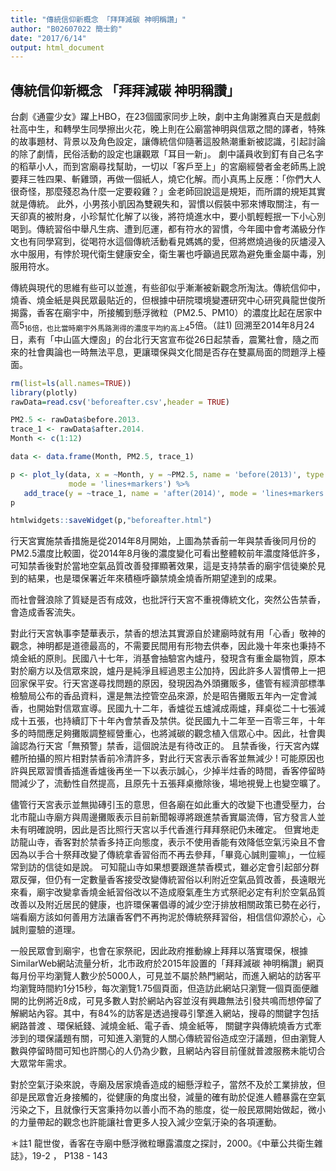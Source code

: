 ```yaml
---
title: "傳統信仰新概念 「拜拜減碳 神明稱讚」"
author: "B02607022 簡士鈞"
date: "2017/6/14"
output: html_document
---
```


## 傳統信仰新概念 「拜拜減碳 神明稱讚」
 
台劇《通靈少女》躍上HBO，在23個國家同步上映，劇中主角謝雅真白天是戲劇社高中生，和轉學生同學擦出火花，晚上則在公廟當神明與信眾之間的譯者，特殊的故事題材、背景以及角色設定，讓傳統信仰隨著這股熱潮重新被認識，引起討論的除了劇情，民俗活動的設定也讓觀眾「耳目一新」。
劇中議員收到釘有自己名字的稻草小人，而到宮廟尋找幫助，一切以「客戶至上」的宮廟經營者金老師馬上說要拜三牲四果、斬雞頭，再做一個紙人，燒它化解。而小真馬上反應：「你們大人很奇怪，那麼殘忍為什麼一定要殺雞？」金老師回說這是規矩，而所謂的規矩其實就是傳統。
此外，小男孩小凱因為雙親失和，習慣以假裝中邪來博取關注，有一天卻真的被附身，小珍幫忙化解了以後，將符燒進水中，要小凱輕輕抿一下小心別喝到。傳統習俗中舉凡生病、遭到厄運，都有符水的習慣，今年國中會考滿級分作文也有同學寫到，從喝符水這個傳統活動看見媽媽的愛，但將燃燒過後的灰燼浸入水中服用，有悖於現代衛生健康安全，衛生署也呼籲過民眾為避免重金屬中毒，別服用符水。
 
傳統與現代的思維有些可以並進，有些卻似乎漸漸被新觀念所淘汰。傳統信仰中，燒香、燒金紙是與民眾最貼近的，但根據中研院環境變遷研究中心研究員龍世俊所揭露，香客在廟宇中，所接觸到懸浮微粒（PM2.5、PM10）的濃度比起在居家中高5~16倍，也比當時廟宇外馬路測得的濃度平均約高上4~5倍。（註1)
回溯至2014年8月24日，素有「中山區大煙囪」的台北行天宮宣布從26日起禁香，震驚社會，隨之而來的社會輿論也一時無法平息，更讓環保與文化間是否存在雙贏局面的問題浮上檯面。

```r
rm(list=ls(all.names=TRUE))
library(plotly)
rawData=read.csv('beforeafter.csv',header = TRUE)

PM2.5 <- rawData$before.2013.
trace_1 <- rawData$after.2014.
Month <- c(1:12)

data <- data.frame(Month, PM2.5, trace_1)

p <- plot_ly(data, x = ~Month, y = ~PM2.5, name = 'before(2013)', type = 'scatter', 
             mode = 'lines+markers') %>%
   add_trace(y = ~trace_1, name = 'after(2014)', mode = 'lines+markers')
p

htmlwidgets::saveWidget(p,"beforeafter.html")
```

行天宮實施禁香措施是從2014年8月開始，上圖為禁香前一年與禁香後同月份的PM2.5濃度比較圖，從2014年8月後的濃度變化可看出整體較前年濃度降低許多，可知禁香後對於當地空氣品質改善發揮顯著效果，這是支持禁香的廟宇信徒樂於見到的結果，也是環保署近年來積極呼籲禁燒金燒香所期望達到的成果。
 
而社會聲浪除了質疑是否有成效，也批評行天宮不重視傳統文化，突然公告禁香，會造成香客流失。
 
對此行天宮執事李楚華表示，禁香的想法其實源自於建廟時就有用「心香」敬神的觀念，神明都是道德最高的，不需要民間用有形物去供奉，因此幾十年來也秉持不燒金紙的原則。民國八十七年，消基會抽驗宮內爐丹，發現含有重金屬物質，原本對於廟方以及信眾來說，爐丹是純淨且經過恩主公加持，因此許多人習慣帶上一把回家保平安。行天宮遂尋找問題的原因，發現因為外頭攤販多，儘管有經濟部標準檢驗局公布的香品資料，還是無法控管空品來源，於是昭告攤販五年內一定會減香，也開始對信眾宣導。民國九十二年，香爐從五爐減成兩爐，拜桌從二十七張減成十五張，也持續訂下十年內會禁香及禁供。從民國九十二年至一百零三年，十年多的時間應足夠攤販調整經營重心，也將減碳的觀念植入信眾心中。因此，社會輿論認為行天宮「無預警」禁香，這個說法是有待改正的。
且禁香後，行天宮內媒體所拍攝的照片相對禁香前冷清許多，對此行天宮表示香客並無減少 !
可能原因也許與民眾習慣香插進香爐後再坐一下以表示誠心，少掉半炷香的時間，香客停留時間減少了，流動性自然提高，且原先十五張拜桌撤除後，場地視覺上也變空曠了。

儘管行天宮表示並無拋磚引玉的意思，但各廟在如此重大的改變下也遭受壓力，台北市龍山寺廟方與周邊攤販表示目前新聞報導將跟進禁香實屬流傳，官方發言人並未有明確說明，因此是否比照行天宮以手代香進行拜拜祭祀仍未確定。
但實地走訪龍山寺，香客對於禁香多持正向態度，表示不使用香能有效降低空氣污染且不會因為以手合十祭拜改變了傳統拿香習俗而不再去參拜，「畢竟心誠則靈嘛」，一位經常到訪的信徒如是說。
可知龍山寺如果想要跟進禁香模式，雖必定會引起部分群眾反彈，但仍有一定數量香客接受改變傳統習俗以利附近空氣品質改善，長遠眼光來看，廟宇改變拿香燒金紙習俗改以不造成廢氣產生方式祭祀必定有利於空氣品質改善以及附近居民的健康，也許環保署倡導的減少空汙排放相關政策已勢在必行，端看廟方該如何善用方法讓香客們不再拘泥於傳統祭拜習俗，相信信仰源於心，心誠則靈驗的道理。
 
一般民眾會到廟宇，也會在家祭祀，因此政府推動線上拜拜以落實環保，根據SimilarWeb網站流量分析，北市政府於2015年設置的「拜拜減碳 神明稱讚」網頁每月份平均瀏覽人數少於5000人，可見並不屬於熱門網站，而進入網站的訪客平均瀏覽時間約1分15秒，每次瀏覽1.75個頁面，但造訪此網站只瀏覽一個頁面便離開的比例將近8成，可見多數人對於網站內容並沒有興趣無法引發共鳴而想停留了解網站內容。其中，有84%的訪客是透過搜尋引擎進入網站，搜尋的關鍵字包括網路普渡 、環保紙錢、減燒⾦紙、電⼦⾹、燒⾦紙等， 關鍵字與傳統燒香方式牽涉到的環保議題有關，可知進入瀏覽的人關心傳統習俗造成空汙議題，但由瀏覽人數與停留時間可知也許關心的人仍為少數，且網站內容目前僅就普渡服務未能切合大眾常年需求。
 
對於空氣汙染來說，寺廟及居家燒香造成的細懸浮粒子，當然不及於工業排放，但卻是民眾會近身接觸的，從健康的角度出發，減量的確有助於促進人體暴露在空氣污染之下，且就像行天宮秉持勿以善小而不為的態度，從一般民眾開始做起，微小的力量帶起的觀念也許能讓社會更多人投入減少空氣汙染的各項運動。
 
＊註1 龍世俊，香客在寺廟中懸浮微粒曝露濃度之探討，2000。《中華公共衛生雜誌》，19-2 ， P138 - 143


